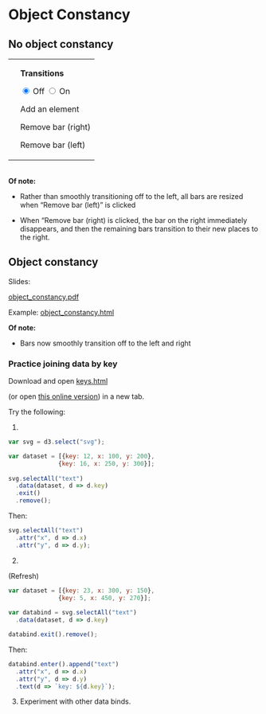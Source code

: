 # Object Constancy <i class="fa fa-object-ungroup"></i> {#object}

## No object constancy
<table>
<tr><td>
<div id="chart"></div>
</td><td>
<p>**Transitions**</p>
<input type="radio" name="duration" class="noc" value="0" checked="true">&nbsp;Off</input>
<input type="radio" name="duration" class = "noc" value="1500">&nbsp;On</input>
<p></p>
<p id="add" class="noc">Add an element</p>
<p id="remove_right" class="noc">Remove bar (right)</p>
<p id="remove_left" class="noc">Remove bar (left)</p>
</td></tr></table>

<script src="scripts/no_obj_const.js"></script>
<br>
**Of note:** 

* Rather than smoothly transitioning off to the left, all bars are resized when "Remove bar (left)" is clicked

* When "Remove bar (right) is clicked, the bar on the right immediately disappears, and then the remaining bars transition to their new places to the right.

## Object constancy

Slides: 

[object_constancy.pdf](pdfs/object_constancy.pdf){target="_blank"}

Example: [object_constancy.html](code/object_constancy.html){target="_blank"}

**Of note:** 

* Bars now smoothly transition off to the left and right

### Practice joining data by key

Download and open [keys.html](code/keys.html)

(or open [this online version](https://jtr13.github.io/D3/DataBindwithKeys.html)) in a new tab.

Try the following:

1.

``` js
var svg = d3.select("svg");

var dataset = [{key: 12, x: 100, y: 200},
              {key: 16, x: 250, y: 300}];
              
svg.selectAll("text")
  .data(dataset, d => d.key)
  .exit()
  .remove();
```

Then:

``` js
svg.selectAll("text")
  .attr("x", d => d.x)
  .attr("y", d => d.y);
```

2. 

(Refresh)

``` js
var dataset = [{key: 23, x: 300, y: 150},
              {key: 5, x: 450, y: 270}];
              
var databind = svg.selectAll("text")
  .data(dataset, d => d.key)

databind.exit().remove();
```

Then:
``` js
databind.enter().append("text")
  .attr("x", d => d.x)
  .attr("y", d => d.y)
  .text(d => `key: ${d.key}`);
```

3. Experiment with other data binds.



